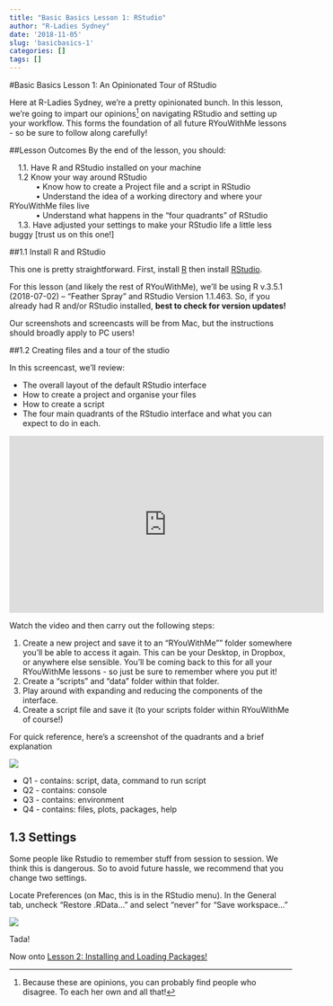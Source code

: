 ```yaml
---
title: "Basic Basics Lesson 1: RStudio"
author: "R-Ladies Sydney"
date: '2018-11-05'
slug: 'basicbasics-1'
categories: []
tags: []
---
```



#Basic Basics Lesson 1: An Opinionated Tour of RStudio

Here at R-Ladies Sydney, we're a pretty opinionated bunch. In this lesson, we're going to impart our opinions^[Because these are opinions, you can probably find people who disagree. To each her own and all that!] on navigating RStudio and setting up your workflow. This forms the foundation of all future RYouWithMe lessons - so be sure to follow along carefully!

##Lesson Outcomes
By the end of the lesson, you should:

|     1.1. Have R and RStudio installed on your machine
|     1.2  Know your way around RStudio 
|             • Know how to create a Project file and a script in RStudio
|             • Understand the idea of a working directory and where your RYouWithMe files live
|             • Understand what happens in the "four quadrants" of RStudio
|     1.3. Have adjusted your settings to make your RStudio life a little less buggy [trust us on this one!]

##1.1 Install R and RStudio

This one is pretty straightforward. First, install [R](https://cloud.r-project.org/) then install [RStudio](https://www.rstudio.com/products/rstudio/download/#download). 

For this lesson (and likely the rest of RYouWithMe), we'll be using R v.3.5.1 (2018-07-02) -- "Feather Spray" and RStudio Version 1.1.463. So, if you already had R and/or RStudio installed, **best to check for version updates!**

Our screenshots and screencasts will be from Mac, but the instructions should broadly apply to PC users!

##1.2 Creating files and a tour of the studio

In this screencast, we'll review:  

  * The overall layout of the default RStudio interface
  * How to create a project and organise your files
  * How to create a script
  * The four main quadrants of the RStudio interface and what you can expect to do in each.

<iframe width="560" height="315" src="https://www.youtube.com/embed/kfcX5DEMAp4" frameborder="0" allow="accelerometer; autoplay; encrypted-media; gyroscope; picture-in-picture" allowfullscreen></iframe>

Watch the video and then carry out the following steps:

1. Create a new project and save it to an "RYouWithMe"" folder somewhere you'll be able to access it again. This can be your Desktop, in Dropbox, or anywhere else sensible. You'll be coming back to this for all your RYouWithMe lessons - so just be sure to remember where you put it!
2. Create a "scripts" and "data" folder within that folder.
3. Play around with expanding and reducing the components of the interface.
4. Create a script file and save it (to your scripts folder within RYouWithMe of course!)

For quick reference, here's a screenshot of the quadrants and a brief explanation

![](/post/2018-11-05-basicbasics-1_files/quadrants.jpg)


  * Q1 - contains: script, data, command to run script
  * Q2 - contains: console
  * Q3 - contains: environment
  * Q4 - contains: files, plots, packages, help

## 1.3 Settings

Some people like Rstudio to remember stuff from session to session. We think this is dangerous. So to avoid future hassle, we recommend that you change two settings. 

Locate Preferences (on Mac, this is in the RStudio menu). In the General tab, uncheck "Restore .RData..."  and select "never" for "Save workspace..."

![](/post/2018-11-05-basicbasics-1_files/settings.jpg)

Tada! 

Now onto [Lesson 2: Installing and Loading Packages!](/post/2018/11/05/basicbasics-2/)

